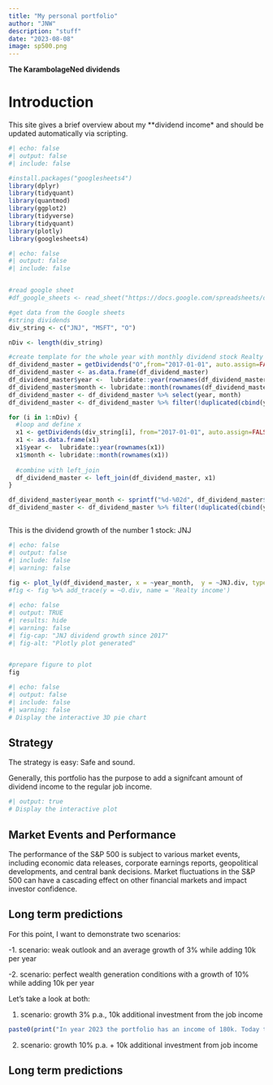 ```yaml
---
title: "My personal portfolio"
author: "JNW"
description: "stuff"
date: "2023-08-08"
image: sp500.png
---
```


**The KarambolageNed dividends**

# Introduction

This site gives a brief overview about my \*\*dividend income\* and should be updated automatically via scripting.

```r
#| echo: false
#| output: false
#| include: false

#install.packages("googlesheets4")
library(dplyr)
library(tidyquant)
library(quantmod)
library(ggplot2)
library(tidyverse)
library(tidyquant)
library(plotly)
library(googlesheets4)

```

```r
#| echo: false
#| output: false
#| include: false


#read google sheet
#df_google_sheets <- read_sheet("https://docs.google.com/spreadsheets/d/1Y9e1DGEYMJiGK50peNeANzt3d03J5ow__ETGrJd8elU/edit?usp=drivesdk")

#get data from the Google sheets 
#string dividends
div_string <- c("JNJ", "MSFT", "O")

nDiv <- length(div_string)

#create template for the whole year with monthly dividend stock Realty income 
df_dividend_master = getDividends("O",from="2017-01-01", auto.assign=FALSE) 
df_dividend_master <- as.data.frame(df_dividend_master)
df_dividend_master$year <-  lubridate::year(rownames(df_dividend_master))
df_dividend_master$month <- lubridate::month(rownames(df_dividend_master))
df_dividend_master <- df_dividend_master %>% select(year, month)
df_dividend_master <- df_dividend_master %>% filter(!duplicated(cbind(year,month)))

for (i in 1:nDiv) {
  #loop and define x
  x1 <- getDividends(div_string[i], from="2017-01-01", auto.assign=FALSE)
  x1 <- as.data.frame(x1)
  x1$year <-  lubridate::year(rownames(x1))
  x1$month <- lubridate::month(rownames(x1))
  
  #combine with left_join
  df_dividend_master <- left_join(df_dividend_master, x1)
}

df_dividend_master$year_month <- sprintf("%d-%02d", df_dividend_master$year, df_dividend_master$month)
df_dividend_master <- df_dividend_master %>% filter(!duplicated(cbind(year_month)))



```

This is the dividend growth of the number 1 stock: JNJ

```r
#| echo: false
#| output: false
#| include: false
#| warning: false
 
fig <- plot_ly(df_dividend_master, x = ~year_month,  y = ~JNJ.div, type = 'bar', name = 'JNJ')
#fig <- fig %>% add_trace(y = ~O.div, name = 'Realty income')
```

```r
#| echo: false
#| output: TRUE
#| results: hide
#| warning: false
#| fig-cap: "JNJ dividend growth since 2017"
#| fig-alt: "Plotly plot generated"


#prepare figure to plot
fig


```

```r
#| echo: false
#| output: false
#| include: false
#| warning: false
# Display the interactive 3D pie chart

```

## Strategy

The strategy is easy: Safe and sound.

Generally, this portfolio has the purpose to add a signifcant amount of dividend income to the regular job income.

```r
#| output: true
# Display the interactive plot

```

## Market Events and Performance

The performance of the S&P 500 is subject to various market events, including economic data releases, corporate earnings reports, geopolitical developments, and central bank decisions. Market fluctuations in the S&P 500 can have a cascading effect on other financial markets and impact investor confidence.

## Long term predictions

For this point, I want to demonstrate two scenarios:

-1. scenario: weak outlook and an average growth of 3% while adding 10k per year

-2. scenario: perfect wealth generation conditions with a growth of 10% while adding 10k per year

Let's take a look at both:

1.  scenario: growth 3% p.a., 10k additional investment from the job income

```r
paste0(print("In year 2023 the portfolio has an income of 180k. Today the value is"))
```

2.  scenario: growth 10% p.a. + 10k additional investment from job income

## Long term predictions
